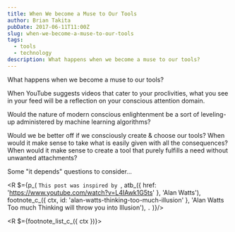 ```yaml
---
title: When We become a Muse to Our Tools
author: Brian Takita
pubDate: 2017-06-11T11:00Z
slug: when-we-become-a-muse-to-our-tools
tags:
  - tools
  - technology
description: What happens when we become a muse to our tools?
---
```


What happens when we become a muse to our tools?

When YouTube suggests videos that cater to your proclivities, what you see in your feed will be a reflection on your
conscious attention domain.

Would the nature of modern conscious enlightenment be a sort of leveling-up administered by machine learning algorithms?

Would we be better off if we consciously create & choose our tools? When would it make sense to take what is easily
given with all the consequences? When would it make sense to create a tool that purely fulfills a need without
unwanted attachments?

Some "it depends" questions to consider&hellip;

<R $={p_(
	`This post was inspired by `, atb_({ href: 'https://www.youtube.com/watch?v=L4IAwk1G5ts' }, 'Alan Watts'),
	footnote_c_({ ctx, id: 'alan-watts-thinking-too-much-illusion' },
		'Alan Watts Too much Thinking will throw you into Illusion'),
	`.`
)}/>

<R $={footnote_list_c_({ ctx })}></R>
